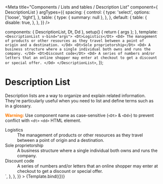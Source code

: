 
<Meta
  title="Components / Lists and tables  / Description List"
  component={ DescriptionList }
  argTypes={{
    spacing: {
      control: {
        type: 'select',
        options: ['loose', 'tight'],
      },
      table: {
        type: { summary: null },
      },
    },
    default: {
      table: {
        disable: true,
      },
    },
  }}
/>

  components: { DescriptionList, Dt, Dd },
  setup() { return { args }; },
  template: `<DescriptionList v-bind="args">
    <Dt>Logistics</Dt>
    <Dd>
      The management of products or other resources as they travel between a point of origin and a destination.
    </Dd>
    <Dt>Sole proprietorship</Dt>
    <Dd>
      A business structure where a single individual both owns and runs the company.
    </Dd>
    <Dt>Discount code</Dt>
    <Dd>
      A series of numbers and/or letters that an online shopper may enter at checkout to get a discount or special offer.
    </Dd>
  </DescriptionList>`,
});

# Description List

Description lists are a way to organize and explain related information.
They're particularly useful when you need to list and define terms such as in a glossary.

<font color="#FF7900"><strong>Warning:</strong></font> Use component name as case-sensitive (<code>&lt;Dt&gt;</code> &amp; <code>&lt;Dd&gt;</code>) to prevent conflict with <code>&lt;dt&gt;</code> <code>&lt;dd&gt;</code> HTML element.

<Canvas>
  <Story
    name="Description List"
    height="60px"
    parameters={{
      docs: {
        source: {
          code: dedent`
            <DescriptionList>
              <Dt>Logistics</Dt>
              <Dd>
                The management of products or other resources as they travel between a point of origin and a destination.
              </Dd>
              <Dt>Sole proprietorship</Dt>
              <Dd>
                A business structure where a single individual both owns and runs the company.
              </Dd>
              <Dt>Discount code</Dt>
              <Dd>
                A series of numbers and/or letters that an online shopper may enter at checkout to get a discount or special offer.
              </Dd>
            </DescriptionList>
          `,
        },
      },
    }}
  >
    {Template.bind({})}
  </Story>
</Canvas>

<ArgsTable story="Description List" />
